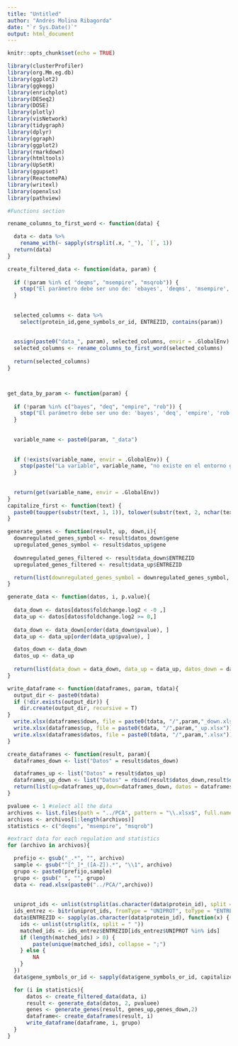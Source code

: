 ```yaml
---
title: "Untitled"
author: "Andrés Molina Ribagorda"
date: "`r Sys.Date()`"
output: html_document
---
```


```r
knitr::opts_chunk$set(echo = TRUE)
```


````r
library(clusterProfiler)
library(org.Mm.eg.db)
library(ggplot2)
library(ggkegg)
library(enrichplot)
library(DESeq2)
library(DOSE)
library(plotly)
library(visNetwork)
library(tidygraph)
library(dplyr)
library(ggraph)
library(ggplot2)
library(rmarkdown)
library(htmltools)
library(UpSetR)
library(ggupset)
library(ReactomePA)
library(writexl)
library(openxlsx)
library(pathview)
````

````r
#Functions section

rename_columns_to_first_word <- function(data) {

  data <- data %>%
    rename_with(~ sapply(strsplit(.x, "_"), `[`, 1)) 
  return(data)
}

create_filtered_data <- function(data, param) {
  
  if (!param %in% c( "deqms", "msempire", "msqrob")) {
    stop("El parámetro debe ser uno de: 'ebayes', 'deqms', 'msempire', 'msqrob'")
  }
  
  
  selected_columns <- data %>%
    select(protein_id,gene_symbols_or_id, ENTREZID, contains(param))
  
  
  assign(paste0("data_", param), selected_columns, envir = .GlobalEnv)
  selected_columns <- rename_columns_to_first_word(selected_columns)
  
  return(selected_columns)
}



get_data_by_param <- function(param) {
  
  if (!param %in% c("bayes", "deq", "empire", "rob")) {
    stop("El parámetro debe ser uno de: 'bayes', 'deq', 'empire', 'rob'")
  }
  
  
  variable_name <- paste0(param, "_data")
  
  
  if (!exists(variable_name, envir = .GlobalEnv)) {
    stop(paste("La variable", variable_name, "no existe en el entorno global"))
  }
  
  
  return(get(variable_name, envir = .GlobalEnv))
}
capitalize_first <- function(text) {
  paste0(toupper(substr(text, 1, 1)), tolower(substr(text, 2, nchar(text))))
}

generate_genes <- function(result, up, down,i){
  downregulated_genes_symbol <- result$datos_down$gene
  upregulated_genes_symbol <- result$datos_up$gene
  
  downregulated_genes_filtered <- result$data_down$ENTREZID
  upregulated_genes_filtered <- result$data_up$ENTREZID

  return(list(downregulated_genes_symbol = downregulated_genes_symbol, upregulated_genes_symbol = upregulated_genes_symbol, downregulated_genes_filtered = downregulated_genes_filtered, upregulated_genes_filtered = upregulated_genes_filtered))
}

generate_data <- function(datos, i, p.value){
  
  data_down <- datos[datos$foldchange.log2 < -0 ,]
  data_up <- datos[datos$foldchange.log2 >= 0,]
  
  data_down <- data_down[order(data_down$pvalue), ]
  data_up <- data_up[order(data_up$pvalue), ]

  datos_down <- data_down
  datos_up <- data_up
  
  return(list(data_down = data_down, data_up = data_up, datos_down = datos_down, datos_up = datos_up))
}

write_dataframe <- function(dataframes, param, tdata){
  output_dir <- paste0(tdata)
  if (!dir.exists(output_dir)) {
    dir.create(output_dir, recursive = T)
}
  write.xlsx(dataframes$down, file = paste0(tdata, "/",param,"_down.xlsx"))
  write.xlsx(dataframes$up, file = paste0(tdata, "/",param,"_up.xlsx"))
  write.xlsx(dataframes$datos, file = paste0(tdata, "/",param,".xlsx"))
}

create_dataframes <- function(result, param){
  dataframes_down <- list("Datos" = result$datos_down)

  dataframes_up <- list("Datos" = result$datos_up)
  dataframes_up_down <- list("Datos" = rbind(result$datos_down,result$datos_up))
  return(list(up=dataframes_up,down=dataframes_down, datos = dataframes_up_down))
}

````


````r
pvaluee <- 1 #select all the data
archivos <- list.files(path = "../PCA", pattern = "\\.xlsx$", full.names = FALSE)
archivos <- archivos[1:length(archivos)]
statistics <- c("deqms", "msempire", "msqrob")

#extract data for each regulation and statistics
for (archivo in archivos){

  prefijo <- gsub("_.*", "", archivo)
  sample <- gsub("^[^_]*_([A-Z]).*", "\\1", archivo)
  grupo <- paste0(prefijo,sample)
  grupo <- gsub(" ", "", grupo)
  data <- read.xlsx(paste0("../PCA/",archivo))
  
  
  uniprot_ids <- unlist(strsplit(as.character(data$protein_id), split = ";"))
  ids_entrez <- bitr(uniprot_ids, fromType = "UNIPROT", toType = "ENTREZID", OrgDb = org.Mm.eg.db)
  data$ENTREZID <- sapply(as.character(data$protein_id), function(x) {
    ids <- unlist(strsplit(x, split = " "))
    matched_ids <- ids_entrez$ENTREZID[ids_entrez$UNIPROT %in% ids]
    if (length(matched_ids) > 0) {
        paste(unique(matched_ids), collapse = ";")
    } else {
        NA
    }
  })
  data$gene_symbols_or_id <- sapply(data$gene_symbols_or_id, capitalize_first)

  for (i in statistics){
      datos <- create_filtered_data(data, i)
      result <- generate_data(datos, 2, pvaluee)
      genes <- generate_genes(result, genes_up,genes_down,2)
      dataframe<- create_dataframes(result, i)
      write_dataframe(dataframe, i, grupo)
  }
}
````


